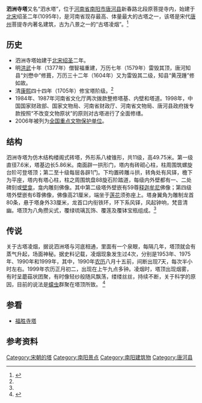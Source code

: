{{文物保护单位
| 级别 = 全国
| 名称 = 泗洲寺塔
| 图片 = 
| 编号 = 6-625
| 分类 = 古建筑
| 时代 = [[北宋|北宋]]
| 所在 = [[河南省|河南省]][[唐河县|唐河县]]
| 登录 = 2006年
| Cat = 河南全国重点文物保护单位
}}

'''泗洲寺塔'''又名“泗水塔”，位于[[河南省|河南省]][[南阳市|南阳市]][[唐河县|唐河县]]新春路北段原菩提寺内，始建于[[北宋|北宋]]绍圣二年(1095年)，是河南省现存最高、体量最大的古塔之一，该塔是宋代[[唐州|唐州]]菩提寺内著名建筑，古为八景之一的“古塔凌烟”。<ref name="szta1">{{cite web|url=http://www.ccots.com.cn/2008_4/10_28/zklzfznx9bep_3_0.htm|title=河南泗洲塔|publisher=中国商务在线旅行网|date=2009-08-19|deadurl=yes|archiveurl=https://web.archive.org/web/20111106081301/http://ccots.com.cn/2008_4/10_28/zklzfznx9bep_3_0.htm|archivedate=2011-11-06}}</ref>

==历史==
{{Quote box
|align=left
|quote=一塔巍然高压城，扶栏俯瞰众山平。<br />石门不扃流云过，铃阁空悬瓦雀鸣。<br />旧井千家荆棘满，荒郊十月野茅生。<br />登临胜概今何在，四顾凄凉不禁情。</span>|source=清·康熙六年[[唐县|唐县]]知县·田介|}}
*泗洲寺塔始建于[[北宋|北宋]][[绍圣|绍圣]]二年。
*明[[洪武|洪武]]十年（1377年）僧智福重建，万历七年（1579年）雷毁其顶，唐河知县“刘懋中”修葺，万历三十二年（1604年）又为雷毁其二级，知县“黄茂踵”修如故。
*清[[康熙|康熙]]四十四年（1705年）修宝塔阶级。<ref  name="szta1"/>
*1984年、1987年河南省文化厅两次拨款整修塔基、内壁和塔道。1998年，中国国家财政部、国家文物局、河南省财政厅、河南省文物局、唐河县政府拨专款按照“不改变文物原状”的原则对古塔进行了全面修缮。
*2006年被列为[[全国重点文物保护单位|全国重点文物保护单位]]。

==结构==
泗洲寺塔为仿木结构楼阁式砖塔，外形系八棱锥形，共11级，高49.75米。第一级直径7.6米，塔基边长5.86米。南面辟一拱形门，塔内有砖砌心柱，柱周围筑螺旋台阶可登塔顶；第二至十级每层各辟1门。下均置砖雕斗拱，转角处有风铎，檐下为平座，塔内有塔心柱，柱之周围筑盘88旋石阶踏道，每级内外壁都有一、二处碑刻或[[龛|壁龛]]，龛内雕刻佛像。其中第二级塔外壁嵌有59尊[[释迦牟尼|释迦牟尼]]佛像；第四级塔外壁嵌有6尊佛像，佛像高21厘米，端坐于[[莲花|莲花]]须弥座上。塔身翼角为雕制龙首80条，悬于塔身外33厘米，龙首口内衔铁环，环下系风铎，风起钟响，梵音清幽。塔顶为八角攒尖式，覆绿琉璃瓦饰、覆莲及覆钵宝瓶组成。<ref name="szta1"/>

==传说==
关于古塔凌烟，据说泗洲塔与河底相通，里面有一个泉眼，每隔几年，塔顶就会有蒸气升起，场面神秘。据史料记载，凌烟现象发生过4次，分别是1953年、1975年、1990年和1999年，其中，1990年[[农历|农历]]八月十五前，间断出现7天，每次半小时左右。1999年农历正月初二，出现在上午九点多钟。凌烟时，塔顶出现烟雾，有时呈蘑菇状团聚，有时像轻纱般随风飘荡，缕缕丝丝，持续不断，关于科学的原因，目前的说法是[[蠓虫|蠓虫]]群聚在塔顶所致。
<ref>{{cite web|url=http://www.chinanews.com.cn/cul/2010/12-14/2720833.shtml|title=南阳唐河古塔通海？塔顶凌烟或蠓虫群聚所致|publisher=中国新闻网|date=2010年12月14日}}</ref>
==参看==
*[[福胜寺塔|福胜寺塔]]

==参考资料==
{{reflist}}

{{南阳市旅游资源列表}}
{{河南全国重点文物保护单位}}
[[Category:宋朝的塔|Category:宋朝的塔]]
[[Category:南阳景点|Category:南阳景点]]
[[Category:南阳建筑物|Category:南阳建筑物]]
[[Category:唐河县|Category:唐河县]]